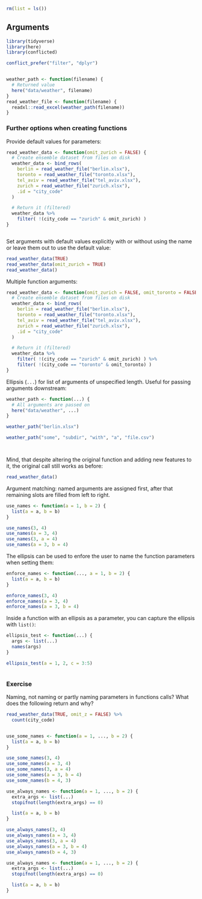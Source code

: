 ```r
rm(list = ls())
```


## Arguments

<!-- Setup 32-function-details.R -->
```r
library(tidyverse)
library(here)
library(conflicted)

conflict_prefer("filter", "dplyr")


weather_path <- function(filename) {
  # Returned value
  here("data/weather", filename)
}
read_weather_file <- function(filename) {
  readxl::read_excel(weather_path(filename))
}
```


### Further options when creating functions

Provide default values for parameters:

<!-- Function arguments can have default values -->
```r
read_weather_data <- function(omit_zurich = FALSE) {
  # Create ensemble dataset from files on disk
  weather_data <- bind_rows(
    berlin = read_weather_file("berlin.xlsx"),
    toronto = read_weather_file("toronto.xlsx"),
    tel_aviv = read_weather_file("tel_aviv.xlsx"),
    zurich = read_weather_file("zurich.xlsx"),
    .id = "city_code"
  )

  # Return it (filtered)
  weather_data %>%
    filter( !(city_code == "zurich" & omit_zurich) )
}
```


<!-- Function arguments can be called by name or by position, -->
```r

```

Set arguments with default values explicitly with or without using the name or leave them out to use the default value:

<!-- optional arguments are omitted -->
```r
read_weather_data(TRUE)
read_weather_data(omit_zurich = TRUE)
read_weather_data()
```

Multiple function arguments:

<!-- Multiple function arguments are separated by comma: -->
```r
read_weather_data <- function(omit_zurich = FALSE, omit_toronto = FALSE) {
  # Create ensemble dataset from files on disk
  weather_data <- bind_rows(
    berlin = read_weather_file("berlin.xlsx"),
    toronto = read_weather_file("toronto.xlsx"),
    tel_aviv = read_weather_file("tel_aviv.xlsx"),
    zurich = read_weather_file("zurich.xlsx"),
    .id = "city_code"
  )

  # Return it (filtered)
  weather_data %>%
    filter( !(city_code == "zurich" & omit_zurich) ) %>%
    filter( !(city_code == "toronto" & omit_toronto) )
}
```

Ellipsis (`...`) for list of arguments of unspecified length. Useful for passing arguments downstream:

<!-- Ellipsis: variable argument list, useful for passing arguments downstream -->
```r
weather_path <- function(...) {
  # All arguments are passed on
  here("data/weather", ...)
}

weather_path("berlin.xlsx")

weather_path("some", "subdir", "with", "a", "file.csv")
```


<!-- Note: despite many changes and new features, -->
```r

```


<!-- the original call still works! -->
```r

```

Mind, that despite altering the original function and adding new features to it, the original call still works as before:

<!-- (This can be tested automatically!) -->
```r
read_weather_data()
```

Argument matching: named arguments are assigned first, after that remaining slots are filled from left to right.

<!-- Call matching -->
```r
use_names <- function(a = 1, b = 2) {
  list(a = a, b = b)
}

use_names(3, 4)
use_names(a = 3, 4)
use_names(3, a = 4)
use_names(a = 3, b = 4)
```

The ellipsis can be used to enfore the user to name the function parameters when setting them:

<!-- The ellipsis is useful to enforce naming of arguments -->
```r
enforce_names <- function(..., a = 1, b = 2) {
  list(a = a, b = b)
}

enforce_names(3, 4)
enforce_names(a = 3, 4)
enforce_names(a = 3, b = 4)
```

Inside a function with an ellipsis as a parameter, you can capture the ellipsis with `list()`:

<!-- Arguments in ellipsis can be captured via list() -->
```r
ellipsis_test <- function(...) {
  args <- list(...)
  names(args)
}

ellipsis_test(a = 1, 2, c = 3:5)
```


<!-- ## Exercise: call matching -->
```r

```

### Exercise

Naming, not naming or partly naming parameters in functions calls? What does the following return and why?

<!-- ## What does the following return? Why? -->
```r
read_weather_data(TRUE, omit_z = FALSE) %>%
  count(city_code)
```


<!-- ## How do you avoid this behavior? -->
```r

```


<!-- ## Ellipsis inbetween -->
```r


use_some_names <- function(a = 1, ..., b = 2) {
  list(a = a, b = b)
}

use_some_names(3, 4)
use_some_names(a = 3, 4)
use_some_names(3, a = 4)
use_some_names(a = 3, b = 4)
use_some_names(b = 4, 3)
```


<!-- ## Program defensively! -->
```r

use_always_names <- function(a = 1, ..., b = 2) {
  extra_args <- list(...)
  stopifnot(length(extra_args) == 0)

  list(a = a, b = b)
}

use_always_names(3, 4)
use_always_names(a = 3, 4)
use_always_names(3, a = 4)
use_always_names(a = 3, b = 4)
use_always_names(b = 4, 3)

use_always_names <- function(a = 1, ..., b = 2) {
  extra_args <- list(...)
  stopifnot(length(extra_args) == 0)

  list(a = a, b = b)
}
```
